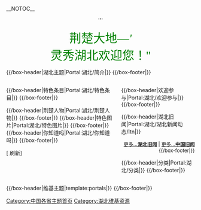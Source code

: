 <!-- 這個主題使用這個語法建立： subst:box portal skeleton| topic={{{topic}}}|  -->
__NOTOC__
{{模板:中華人民共和國地理主題瀏覽條}}
<div style="margin: 0; text-align: center;">
<p style="margin: 0 0 0 3%; font-size: 150%; line-height: 1.5;">
'''<span style="font-size:larger;"><center><font face="黑体" color="#008000" size="6">荆楚大地—'''<br />''灵秀湖北欢迎您！''
</font></center></span></p>
</div>

{{/box-header|湖北主题|Portal:湖北/简介|}}
{{Portal:湖北/简介}}
{{/box-footer|}}

<div style="float:left; width:60%;"> <!-- This width add to the the margin below to equal 100%-->

{{/box-header|特色条目|Portal:湖北/特色条目|}}
{{Portal:湖北/特色条目}}
{{/box-footer|}}

{{/box-header|荆楚人物|Portal:湖北/荆楚人物|}}
{{Portal:湖北/荆楚人物}}
{{/box-footer|}}
{{/box-header|特色图片|Portal:湖北/特色图片|}}
{{Portal:湖北/特色图片}}
{{/box-footer|}}
{{/box-header|你知道吗|Portal:湖北/你知道吗|}}
{{Portal:湖北/你知道吗}}
{{/box-footer|}}


[{{fullurl:Portal:湖北|action=purge}} 刷新]

</div>

<div style="float:right; width:39%"> <!-- This margin should be right of the above -->
{{/box-header|欢迎参与|Portal:湖北/欢迎参与|}}
{{Portal:湖北/欢迎参与}}
{{/box-footer|}}

{{/box-header|湖北旧闻|Portal:湖北/湖北新闻动态/Itn|}}
{{Portal:湖北/湖北新闻动态/Itn}}
<div align="right" style="font-size:small;">
[[Portal:湖北新闻动态|更多...'''湖北旧闻''']] | [[Portal:中國大陸新聞動態|更多...'''中国旧闻''']]
{{/box-footer|}}
</div>

{{/box-header|分类|Portal:湖北/分类|}}
{{Portal:湖北/分类}}
{{/box-footer|}}

</div>

{{湖北行政区划}}

<div style="float:right; width:100%">
{{/box-header|维基主题|template:portals|}}
{{portals}}
{{/box-footer|}}

[[Category:中国各省主题首页|Category:中国各省主题首页]]
[[Category:湖北维基资源|Category:湖北维基资源]]